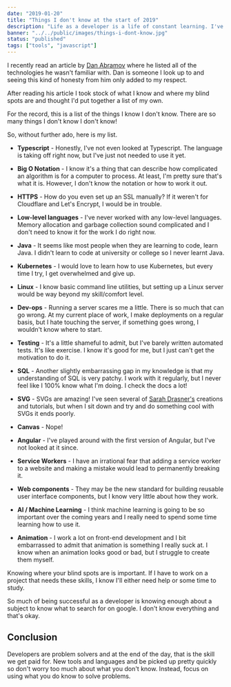 ```yaml
---
date: "2019-01-20"
title: "Things I don't know at the start of 2019"
description: "Life as a developer is a life of constant learning. I've taken stock of some of the things I don't know at the beginning of 2019"
banner: "../../public/images/things-i-dont-know.jpg"
status: "published"
tags: ["tools", "javascript"]
---
```


I recently read an article by [Dan Abramov](https://overreacted.io/things-i-dont-know-as-of-2018/) where he listed all of the technologies he wasn't familiar with. Dan is someone I look up to and seeing this kind of honesty from him only added to my respect.

After reading his article I took stock of what I know and where my blind spots are and thought I'd put together a list of my own.

For the record, this is a list of the things I know I don't know. There are so many things I don't know I don't know!

So, without further ado, here is my list.

- **Typescript** - Honestly, I've not even looked at Typescript. The language is taking off right now, but I've just not needed to use it yet.

- **Big O Notation** - I know it's a thing that can describe how complicated an algorithm is for a computer to process. At least, I'm pretty sure that's what it is. However, I don't know the notation or how to work it out.

- **HTTPS** - How do you even set up an SSL manually? If it weren't for Cloudflare and Let's Encrypt, I would be in trouble.

- **Low-level languages** - I've never worked with any low-level languages. Memory allocation and garbage collection sound complicated and I don't need to know it for the work I do right now.

- **Java** - It seems like most people when they are learning to code, learn Java. I didn't learn to code at university or college so I never learnt Java.

- **Kubernetes** - I would love to learn how to use Kubernetes, but every time I try, I get overwhelmed and give up.

- **Linux** - I know basic command line utilities, but setting up a Linux server would be way beyond my skill/comfort level.

- **Dev-ops** - Running a server scares me a little. There is so much that can go wrong. At my current place of work, I make deployments on a regular basis, but I hate touching the server, if something goes wrong, I wouldn't know where to start.

- **Testing** - It's a little shameful to admit, but I've barely written automated tests. It's like exercise. I know it's good for me, but I just can't get the motivation to do it.

- **SQL** - Another slightly embarrassing gap in my knowledge is that my understanding of SQL is very patchy. I work with it regularly, but I never feel like I 100% know what I'm doing. I check the docs a lot!

- **SVG** - SVGs are amazing! I've seen several of [Sarah Drasner's](https://twitter.com/sarah_edo) creations and tutorials, but when I sit down and try and do something cool with SVGs it ends poorly.

- **Canvas** - Nope!

- **Angular** - I've played around with the first version of Angular, but I've not looked at it since.

- **Service Workers** - I have an irrational fear that adding a service worker to a website and making a mistake would lead to permanently breaking it.

- **Web components** - They may be the new standard for building reusable user interface components, but I know very little about how they work.

- **AI / Machine Learning** - I think machine learning is going to be so important over the coming years and I really need to spend some time learning how to use it.

- **Animation** - I work a lot on front-end development and I bit embarrassed to admit that animation is something I really suck at. I know when an animation looks good or bad, but I struggle to create them myself.

Knowing where your blind spots are is important. If I have to work on a project that needs these skills, I know I'll either need help or some time to study.

So much of being successful as a developer is knowing enough about a subject to know what to search for on google. I don't know everything and that's okay.

## Conclusion

Developers are problem solvers and at the end of the day, that is the skill we get paid for. New tools and languages and be picked up pretty quickly so don't worry too much about what you don't know. Instead, focus on using what you do know to solve problems.
